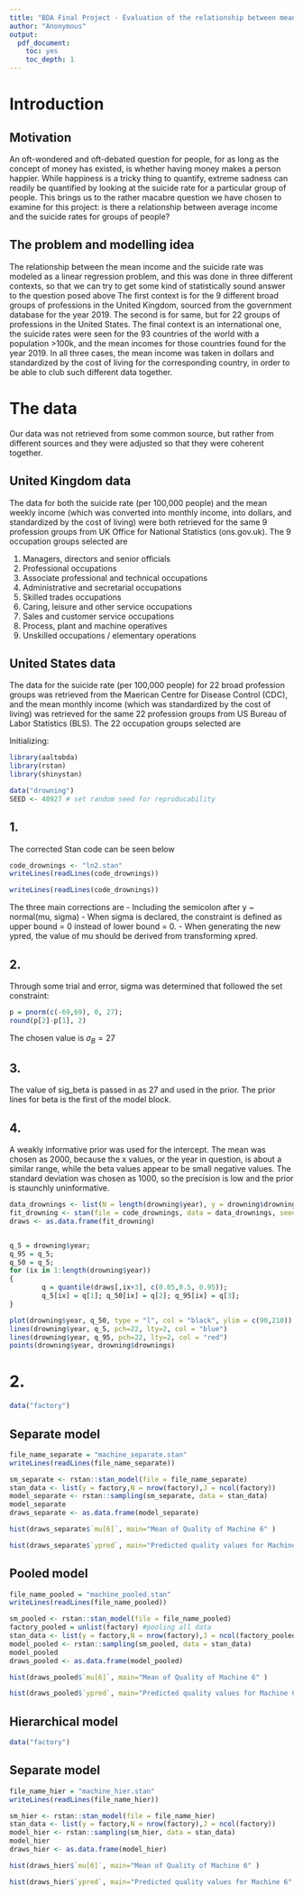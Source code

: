 ```yaml
---
title: "BDA Final Project - Evaluation of the relationship between mean income and suicide rate."
author: "Anonymous"
output: 
  pdf_document: 
    toc: yes
    toc_depth: 1
---
```


# Introduction 

## Motivation 

An oft-wondered and oft-debated question for people, for as long as the concept of money has existed, is whether having money makes a person happier. While happiness is a tricky thing to quantify, extreme sadness can readily be quantified by looking at the suicide rate for a particular group of people. This brings us to the rather macabre question we have chosen to examine for this project: is there a relationship between average income and the suicide rates for groups of people? 

## The problem and modelling idea
The relationship between the mean income and the suicide rate was modeled as a linear regression problem, and this was done in three different contexts, so that we can try to get some kind of statistically sound answer to the question posed above The first context is for the 9 different broad groups of professions in the United Kingdom, sourced from the government database for the year 2019. The second is for same, but for 22 groups of professions in the United States. The final context is an international one, the suicide rates were seen for the 93 countries of the world with a population >100k, and the mean incomes for those countries found for the year 2019. In all three cases, the mean income was taken in dollars and standardized by the cost of living for the corresponding country, in order to be able to club such different data together. 

# The data 

Our data was not retrieved from some common source, but rather from different sources and they were adjusted so that they were coherent together.

## United Kingdom data

The data for both the suicide rate (per 100,000 people) and the mean weekly income (which was converted into monthly income, into dollars, and standardized by the cost of living) were both retrieved for the same 9 profession groups from UK Office for National Statistics (ons.gov.uk). The 9 occupation groups selected are 
 

1. Managers, directors and senior officials
2. Professional occupations
3. Associate professional and technical occupations
4. Administrative and secretarial occupations
5. Skilled trades occupations
6. Caring, leisure and other service occupations
7. Sales and customer service occupations
8. Process, plant and machine operatives
9. Unskilled occupations / elementary operations


## United States data 
The data for the suicide rate (per 100,000 people) for 22 broad profession groups was retrieved from the Maerican Centre for Disease Control (CDC), and the mean monthly income (which was standardized by the cost of living) was retrieved for the same 22 profession groups from US Bureau of Labor Statistics (BLS). The 22 occupation groups selected are 

Initializing: 
```r
library(aaltobda)
library(rstan)
library(shinystan)

data("drowning")
SEED <- 48927 # set random seed for reproducability

```

## 1.
The corrected Stan code can be seen below
```r
code_drownings <- "ln2.stan"
writeLines(readLines(code_drownings))
```

```r
writeLines(readLines(code_drownings))
```
The three main corrections are 
- Including the semicolon after y ~ normal(mu, sigma)
- When sigma is declared, the constraint is defined as upper bound = 0 instead of lower bound = 0.
- When generating the new ypred, the value of mu should be derived from transforming xpred. 

## 2. 
Through some trial and error, sigma was determined that followed the set constraint: 

```r
p = pnorm(c(-69,69), 0, 27); 
round(p[2]-p[1], 2)

```

The chosen value is $\sigma_B = 27$

## 3.

The value of sig_beta is passed in as 27 and used in the prior. The prior lines for beta is the first of the model block.

## 4. 
A weakly informative prior was used for the intercept. The mean was chosen as 2000, because the x values, or the year in question, is about a similar range, while the beta values appear to be small negative values. The standard deviation was chosen as 1000, so the precision is low and the prior is staunchly uninformative.  


```r
data_drownings <- list(N = length(drowning$year), y = drowning$drownings, x = drowning$year, xpred = 2019, sig_beta=27)
fit_drowning <- stan(file = code_drownings, data = data_drownings, seed = SEED)
draws <- as.data.frame(fit_drowning)


q_5 = drowning$year; 
q_95 = q_5;
q_50 = q_5;
for (ix in 1:length(drowning$year))
{
        q = quantile(draws[,ix+3], c(0.05,0.5, 0.95));
        q_5[ix] = q[1]; q_50[ix] = q[2]; q_95[ix] = q[3]; 
}

plot(drowning$year, q_50, type = "l", col = "black", ylim = c(90,210))
lines(drowning$year, q_5, pch=22, lty=2, col = "blue")
lines(drowning$year, q_95, pch=22, lty=2, col = "red")
points(drowning$year, drowning$drownings)

```



# 2. 


```r
data("factory")
```

## Separate model
```r
file_name_separate = "machine_separate.stan"
writeLines(readLines(file_name_separate))
```
```r
sm_separate <- rstan::stan_model(file = file_name_separate)
stan_data <- list(y = factory,N = nrow(factory),J = ncol(factory))
model_separate <- rstan::sampling(sm_separate, data = stan_data)
model_separate
draws_separate <- as.data.frame(model_separate)
```
```r
hist(draws_separate$`mu[6]`, main="Mean of Quality of Machine 6" )
```

```r
hist(draws_separate$`ypred`, main="Predicted quality values for Machine 6" )
```

## Pooled model 


```r
file_name_pooled = "machine_pooled.stan"
writeLines(readLines(file_name_pooled))
```

```r
sm_pooled <- rstan::stan_model(file = file_name_pooled)
factory_pooled = unlist(factory) #pooling all data
stan_data <- list(y = factory,N = nrow(factory),J = ncol(factory_pooled))
model_pooled <- rstan::sampling(sm_pooled, data = stan_data)
model_pooled
draws_pooled <- as.data.frame(model_pooled)
```

```r
hist(draws_pooled$`mu[6]`, main="Mean of Quality of Machine 6" )
```

```r
hist(draws_pooled$`ypred`, main="Predicted quality values for Machine 6" )
```


## Hierarchical model 


```r
data("factory")
```

## Separate model
```r
file_name_hier = "machine_hier.stan"
writeLines(readLines(file_name_hier))
```
```r
sm_hier <- rstan::stan_model(file = file_name_hier)
stan_data <- list(y = factory,N = nrow(factory),J = ncol(factory))
model_hier <- rstan::sampling(sm_hier, data = stan_data)
model_hier
draws_hier <- as.data.frame(model_hier)
```
```r
hist(draws_hier$`mu[6]`, main="Mean of Quality of Machine 6" )
```

```r
hist(draws_hier$`ypred`, main="Predicted quality values for Machine 6" )
```